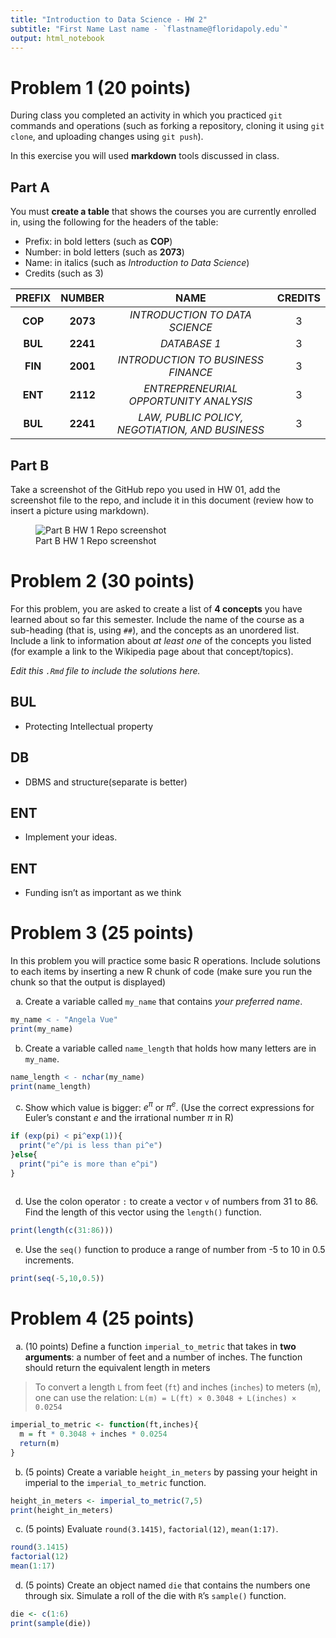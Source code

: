 ---
title: "Introduction to Data Science - HW 2"
subtitle: "First Name Last name - `flastname@floridapoly.edu`"
output: html_notebook
---

# Problem 1 (20 points)

During class you completed an activity in which you practiced `git` commands and operations (such as forking a repository, cloning it using `git clone`, and uploading changes using `git push`).

In this exercise you will used **markdown** tools discussed in class.

## Part A

You must **create a table** that shows the courses you are currently enrolled in, using the following for the headers of the table:

-   Prefix: in bold letters (such as **COP**)
-   Number: in bold letters (such as **2073**)
-   Name: in italics (such as *Introduction to Data Science*)
-   Credits (such as 3)

| PREFIX  |  NUMBER  |                      NAME                       | CREDITS |
|:-------:|:--------:|:-----------------------------------------------:|:-------:|
| **COP** | **2073** |         *INTRODUCTION TO DATA SCIENCE*          |    3    |
| **BUL** | **2241** |                  *DATABASE 1*                   |    3    |
| **FIN** | **2001** |       *INTRODUCTION TO BUSINESS FINANCE*        |    3    |
| **ENT** | **2112** |     *ENTREPRENEURIAL OPPORTUNITY ANALYSIS*      |    3    |
| **BUL** | **2241** | *LAW, PUBLIC POLICY, NEGOTIATION, AND BUSINESS* |    3    |

## Part B

Take a screenshot of the GitHub repo you used in HW 01, add the screenshot file to the repo, and include it in this document (review how to insert a picture using markdown).

![Part B HW 1 Repo screenshot](https://raw.githubusercontent.com/Avue2160/HW1_screenshot/main/HW1_screenshot.png)

# Problem 2 (30 points)

For this problem, you are asked to create a list of **4 concepts** you have learned about so far this semester. Include the name of the course as a sub-heading (that is, using `##`), and the concepts as an unordered list. Include a link to information about *at least one* of the concepts you listed (for example a link to the Wikipedia page about that concept/topics).

*Edit this `.Rmd` file to include the solutions here.*

## BUL

-   Protecting Intellectual property

## DB

-   DBMS and structure(separate is better)

## ENT

-   Implement your ideas.

## ENT

-   Funding isn't as important as we think

# Problem 3 (25 points)

In this problem you will practice some basic R operations. Include solutions to each items by inserting a new R chunk of code (make sure you run the chunk so that the output is displayed)

(a) Create a variable called `my_name` that contains *your preferred name*.

```{r}
my_name < - "Angela Vue"
print(my_name)
```

(b) Create a variable called `name_length` that holds how many letters are in `my_name`.

```{r}
name_length < - nchar(my_name)
print(name_length)
```

(c) Show which value is bigger: $e^\pi$ or $\pi^e$. (Use the correct expressions for Euler's constant $e$ and the irrational number $\pi$ in R)

```{r}

if (exp(pi) < pi^exp(1)){
  print("e^/pi is less than pi^e")
}else{
  print("pi^e is more than e^pi")
}
  
```

(d) Use the colon operator `:` to create a vector `v` of numbers from 31 to 86. Find the length of this vector using the `length()` function.

```{r}
print(length(c(31:86)))
```

(e) Use the `seq()` function to produce a range of number from -5 to 10 in 0.5 increments.

```{r}
print(seq(-5,10,0.5))

```

# Problem 4 (25 points)

(a) (10 points) Define a function `imperial_to_metric` that takes in **two arguments**: a number of feet and a number of inches. The function should return the equivalent length in meters

> To convert a length `L` from feet (`ft`) and inches (`inches`) to meters (`m`), one can use the relation: `L(m) = L(ft) × 0.3048 + L(inches) × 0.0254`

```{r}
imperial_to_metric <- function(ft,inches){
  m = ft * 0.3048 + inches * 0.0254
  return(m)
}

```

(b) (5 points) Create a variable `height_in_meters` by passing your height in imperial to the `imperial_to_metric` function.

```{r}
height_in_meters <- imperial_to_metric(7,5)
print(height_in_meters)
```

(c) (5 points) Evaluate `round(3.1415)`, `factorial(12)`, `mean(1:17)`.

```{r}
round(3.1415)
factorial(12)
mean(1:17)
```

(d) (5 points) Create an object named `die` that contains the numbers one through six. Simulate a roll of the die with `R`'s `sample()` function.

```{r}
die <- c(1:6)
print(sample(die))
```
